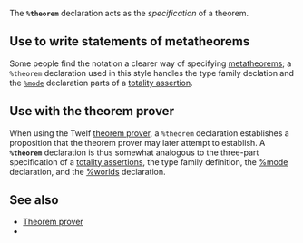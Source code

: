 The '''<tt>%theorem</tt>''' declaration acts as the ''specification'' of a theorem.

{{needs|syntax of the declaration}}

== Use to write statements of metatheorems ==

Some people find the notation a clearer way of specifying [[metatheorems]]; a <tt>%theorem</tt> declaration used in this style handles the type family declation and the <tt>[[%mode]]</tt> declaration parts of a [[totality assertion]].

== Use with the theorem prover ==

When using the Twelf [[theorem prover]], a <tt>%theorem</tt> declaration establishes a proposition that the theorem prover may later attempt to establish. A '''<tt>%theorem</tt>''' declaration is thus somewhat analogous to the three-part specification of a [[totality assertions]], the type family definition, the [[%mode]] declaration, and the [[%worlds]] declaration. 

== See also ==

* [[Theorem prover]]
* {{guide|title=Theorem Prover|chapter=10|section=57}}

{{keyword|key=theorem}}